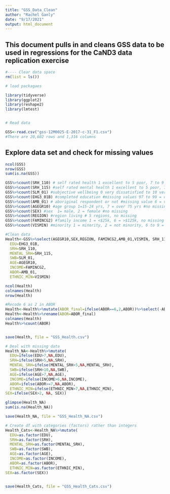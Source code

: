 ```yaml
---
title: "GSS_Data_Clean"
author: "Rachel Ganly"
date: "9/17/2021"
output: html_document
---
```


## This document pulls in and cleans GSS data to be used in regressions for the CaND3 data replication exercise


```r

#---- Clear data space
rm(list = ls())

# load packagaes

library(tidyverse)
library(ggplot2)
library(reshape2)
library(lmtest)


# Read data

GSS<-read.csv("gss-12M0025-E-2017-c-31_F1.csv")
#There are 20,602 rows and 1,316 columns


```

## Explore data set and check for missing values
```r
ncol(GSS)
nrow(GSS)
sum(is.na(GSS)) 

GSS%>%count(SRH_110) # self rated health 1 excellent to 5 poor, 7 to 9 = missing
GSS%>%count(SRH_115) #self rated mental health 1 excellent to 5 poor, 7 to 9 = missing
GSS%>%count(SLM_01) #subjective wellbeing 0 very dissatisfied to 10 very satisfied, missing values 97 to 99 = dont know, refused, NA
GSS%>%count(EHG3_01B) #completed education #missing values 97 to 99 = dont know, refused, NA
GSS%>%count(AMB_01) # aboriginal respondent or not #missing value 6 = valid skip as not born in relevant country, 7-9 don't know/refused
GSS%>%count(AGEGR10) #age group 1=15-24 yrs, 7 = over 75 yrs #no missing
GSS%>%count(SEX) #sex  1= male, 2 = female #no missing
GSS%>%count(REGION) #region living # 5 regions, no missing
GSS%>%count(FAMINCG2) #family income 1 = <$25k, 6 = >$125k, no missing
GSS%>%count(VISMIN) #minority 1 = minority, 2 = not minority, 6 to 9 = missing


```


```r
#Clean data
Health<-GSS%>%select(AGEGR10,SEX,REGION, FAMINCG2,AMB_01,VISMIN, SRH_110,SRH_115, SLM_01, EHG3_01B)%>%rename(
  EDU=EHG3_01B,
  SRH=SRH_110,
  MENTAL_SRH=SRH_115,
  SWB=SLM_01,
  AGE=AGEGR10,
  INCOME=FAMINCG2,
  ABOR=AMB_01,
  ETHNIC_MIN=VISMIN)

ncol(Health)
colnames(Health)
nrow(Health)

#Recode 6 as 2 in ABOR
Health<-Health%>%mutate(ABOR_final=ifelse(ABOR==6,2,ABOR))%>%select(-ABOR)
Health<-Health%>%rename(ABOR=ABOR_final)
colnames(Health)
Health%>%count(ABOR)


save(Health, file = "GSS_Health.csv")

```
  
  
```r
# Deal with missing data
Health_NA<-Health%>%mutate(
  EDU=ifelse(EDU>7,NA,EDU),
  SRH=ifelse(SRH>5,NA,SRH),
  MENTAL_SRH=ifelse(MENTAL_SRH>5,NA,MENTAL_SRH),
  SWB=ifelse(SRH>10,NA,SWB),
  AGE=ifelse(AGE>7,NA,AGE),
  INCOME=ifelse(INCOME>6,NA,INCOME),
  ABOR=ifelse(ABOR>=7,NA,ABOR),
  ETHNIC_MIN=ifelse(ETHNIC_MIN>7,NA,ETHNIC_MIN),
SEX=ifelse(SEX>2, NA, SEX))

glimpse(Health_NA)
sum(is.na(Health_NA))

save(Health_NA, file = "GSS_Health_NA.csv")

# Create df with categories (factors) rather than integers
Health_Cats<-Health_NA%>%mutate(
  EDU=as.factor(EDU),
  SRH=as.factor(SRH),
  MENTAL_SRH=as.factor(MENTAL_SRH),
  SWB=as.factor(SWB),
  AGE=as.factor(AGE),
  INCOME=as.factor(INCOME),
  ABOR=as.factor(ABOR),
  ETHNIC_MIN=as.factor(ETHNIC_MIN),
SEX=as.factor(SEX))


save(Health_Cats, file = "GSS_Health_Cats.csv")

```



